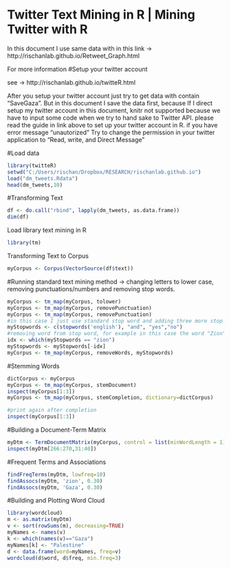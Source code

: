 Twitter Text Mining in R | Mining Twitter with R
========================================================

In this document I use same data with in this link -> http://rischanlab.github.io/Retweet_Graph.html

For more information
#Setup your twitter account

see -> http://rischanlab.github.io/twitteR.html

After you setup your twitter account just try to get data with contain “SaveGaza”. But in this document I save the data first, because If I direct setup my twitter account in this document, knitr not supported because we have to input some code when we try to hand sake to Twitter API. please read the guide in link above to set up your twitter account in R. if you have error message “unautorized” Try to change the permission in your twitter application to “Read, write, and Direct Message”

#Load data 

```r
library(twitteR)
setwd("C:/Users/rischan/Dropbox/RESEARCH/rischanlab.github.io")
load("dm_tweets.Rdata")
head(dm_tweets,10)
```

#Transforming Text

```r
df <- do.call("rbind", lapply(dm_tweets, as.data.frame))
dim(df)
```

Load library text mining in R
```r
library(tm)
```

Transforming Text to Corpus
```r
myCorpus <- Corpus(VectorSource(df$text))
```

#Running standard text mining method -> changing letters to lower case, removing punctuations/numbers and removing stop words.

```r
myCorpus <- tm_map(myCorpus, tolower)
myCorpus <- tm_map(myCorpus, removePunctuation)
myCorpus <- tm_map(myCorpus, removePunctuation)
#in this case I just use standard stop word and adding three more stop word for giving example how to adding new stop word. If you have more stop word you can adding like that or try to save in one vector object.
myStopwords <- c(stopwords('english'), "and", "yes","no")
#removing word from stop word, for example in this case the word "Zion"
idx <- which(myStopwords == "zion")
myStopwords <- myStopwords[-idx]
myCorpus <- tm_map(myCorpus, removeWords, myStopwords)

```

#Stemming Words
```r
dictCorpus <- myCorpus
myCorpus <- tm_map(myCorpus, stemDocument)
inspect(myCorpus[1:3])
myCorpus <- tm_map(myCorpus, stemCompletion, dictionary=dictCorpus)

#print again after completion
inspect(myCorpus[1:3])

```
#Building a Document-Term Matrix
```r
myDtm <- TermDocumentMatrix(myCorpus, control = list(minWordLength = 1))
inspect(myDtm[266:270,31:40])

```
#Frequent Terms and Associations
```r
findFreqTerms(myDtm, lowfreq=10)
findAssocs(myDtm, 'zion', 0.30)
findAssocs(myDtm, 'Gaza', 0.30)
```
#Building and Plotting Word Cloud
```r
library(wordcloud)
m <- as.matrix(myDtm)
v <- sort(rowSums(m), decreasing=TRUE)
myNames <- names(v)
k <- which(names(v)=="Gaza")
myNames[k] <- "Palestine"
d <- data.frame(word=myNames, freq=v)
wordcloud(d$word, d$freq, min.freq=3)

```
